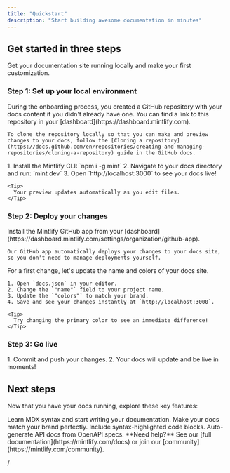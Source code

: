 ```yaml
---
title: "Quickstart"
description: "Start building awesome documentation in minutes"
---
```


## Get started in three steps

Get your documentation site running locally and make your first customization.

### Step 1: Set up your local environment

<AccordionGroup>
  <Accordion title="Clone your docs locally" icon="copy">
    During the onboarding process, you created a GitHub repository with your docs content if you didn't already have one. You can find a link to this repository in your [dashboard](https://dashboard.mintlify.com).

    To clone the repository locally so that you can make and preview changes to your docs, follow the [Cloning a repository](https://docs.github.com/en/repositories/creating-and-managing-repositories/cloning-a-repository) guide in the GitHub docs.
  </Accordion>
  <Accordion title="Start the preview server" icon="rectangle-terminal">
    1. Install the Mintlify CLI: `npm i -g mint`
    2. Navigate to your docs directory and run: `mint dev`
    3. Open `http://localhost:3000` to see your docs live!

    <Tip>
      Your preview updates automatically as you edit files.
    </Tip>
  </Accordion>
</AccordionGroup>

### Step 2: Deploy your changes

<AccordionGroup>
  <Accordion title="Install our GitHub app" icon="github">
    Install the Mintlify GitHub app from your [dashboard](https://dashboard.mintlify.com/settings/organization/github-app).

    Our GitHub app automatically deploys your changes to your docs site, so you don't need to manage deployments yourself.
  </Accordion>
  <Accordion title="Update your site name and colors" icon="palette">
    For a first change, let's update the name and colors of your docs site.

    1. Open `docs.json` in your editor.
    2. Change the `"name"` field to your project name.
    3. Update the `"colors"` to match your brand.
    4. Save and see your changes instantly at `http://localhost:3000`.

    <Tip>
      Try changing the primary color to see an immediate difference!
    </Tip>
  </Accordion>
</AccordionGroup>

### Step 3: Go live

<Accordion title="Publish your docs" icon="rocket">
  1. Commit and push your changes.
  2. Your docs will update and be live in moments!
</Accordion>

## Next steps

Now that you have your docs running, explore these key features:

<CardGroup cols={2}>
  <Card title="Write Content" icon="pen-to-square" href="/essentials/markdown">
    Learn MDX syntax and start writing your documentation.
  </Card>
  <Card title="Customize style" icon="palette" href="/essentials/settings">
    Make your docs match your brand perfectly.
  </Card>
  <Card title="Add code examples" icon="square-code" href="/essentials/code">
    Include syntax-highlighted code blocks.
  </Card>
  <Card title="API documentation" icon="code" href="/api-reference/introduction">
    Auto-generate API docs from OpenAPI specs.
  </Card>
</CardGroup>

<Note>
  **Need help?** See our [full documentation](https://mintlify.com/docs) or join our [community](https://mintlify.com/community).
</Note>

/